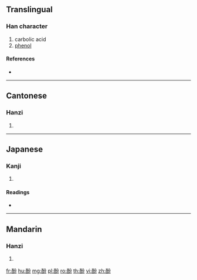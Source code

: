 {{character info/new}}
==Translingual==

===Han character===
{{Han char|rn=164|rad=酉|as=04|sn=11|four=18627|canj=MWCSH}}

# carbolic acid
# [[phenol]]

====References====
* {{Han ref|kx=1281.281|dkj=39808|hdz=63576.100|uh=915A|ud=37210|bh=D7F4|bd=55284}}

----

==Cantonese==

===Hanzi===
{{yue-hanzi|jyut=|y=fan1}}

# {{defn|lang=yue|sort=酉04}}

----

==Japanese==

===Kanji===
{{ja-kanji|grade=|rs=酉04}}

# {{defn|lang=ja|sort=酉04}}

====Readings====
* {{ja-readings|on=[[ふん]] (fun)|kun=[[ふえのおる]] (fuenooru)|nanori=}}

----

==Mandarin==

===Hanzi===
{{cmn-hanzi|pin=[[fēn]] ([[fen1]])|wg=fen<sup>1</sup>}}

# {{defn|lang=cmn|sort=酉04}}

[[fr:酚]]
[[hu:酚]]
[[mg:酚]]
[[pl:酚]]
[[ro:酚]]
[[th:酚]]
[[vi:酚]]
[[zh:酚]]
